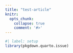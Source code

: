 ```yaml
---
title: "test-article"
knitr:
  opts_chunk:
    collapse: true
    comment: '#>'
---
```


```r
#| label: setup
library(pkgdown.quarto.issue)
```
